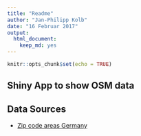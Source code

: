 ```yaml
---
title: "Readme"
author: "Jan-Philipp Kolb"
date: "16 Februar 2017"
output: 
  html_document: 
    keep_md: yes
---
```


```r
knitr::opts_chunk$set(echo = TRUE)
```

## Shiny App to show OSM data

## Data Sources

- [Zip code areas Germany](http://arnulf.us/PLZ)
